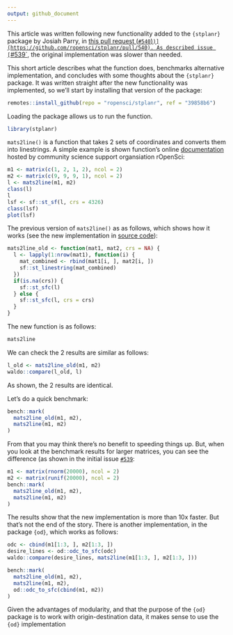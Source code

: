 ```yaml
---
output: github_document
---
```


This article was written following new functionality added to the `{stplanr}` package by Josiah Parry, in [this pull request (`#540`)`)](https://github.com/ropensci/stplanr/pull/540).
As described issue [`#539`](https://github.com/ropensci/stplanr/issues/539), the original implementation was slower than needed.

This short article describes what the function does, benchmarks alternative implementation, and concludes with some thoughts about the `{stplanr}` package.
It was written straight after the new functionality was implemented, so we'll start by installing that version of the package:

```r
remotes::install_github(repo = "ropensci/stplanr", ref = "39858b6")
```

Loading the package allows us to run the function.

```r
library(stplanr)
```

`mats2line()` is a function that takes 2 sets of coordinates and converts them into linestrings.
A simple example is shown function's online [documentation](https://docs.ropensci.org/stplanr/reference/mats2line.html) hosted by community science support organsiation rOpenSci:

```r
m1 <- matrix(c(1, 2, 1, 2), ncol = 2)
m2 <- matrix(c(9, 9, 9, 1), ncol = 2)
l <- mats2line(m1, m2)
class(l)
l
lsf <- sf::st_sf(l, crs = 4326)
class(lsf)
plot(lsf)
```


The previous version of `mats2line()` as as follows, which shows how it works (see the new implementation in [source code](https://github.com/ropensci/stplanr/blob/39858b69ba1f4ea978a46aec3df0086b9304ce24/R/line_via.R#L19-L47)):

```r
mats2line_old <- function(mat1, mat2, crs = NA) {
  l <- lapply(1:nrow(mat1), function(i) {
    mat_combined <- rbind(mat1[i, ], mat2[i, ])
    sf::st_linestring(mat_combined)
  })
  if(is.na(crs)) {
    sf::st_sfc(l)
  } else {
    sf::st_sfc(l, crs = crs)
  }
}
```

The new function is as follows:

```r
mats2line
```

We can check the 2 results are similar as follows:

```r
l_old <- mats2line_old(m1, m2)
waldo::compare(l_old, l)
```

As shown, the 2 results are identical.

Let's do a quick benchmark:

```r
bench::mark(
  mats2line_old(m1, m2),
  mats2line(m1, m2)
)
```

From that you may think there's no benefit to speeding things up.
But, when you look at the benchmark results for larger matrices, you can see the difference (as shown in the initial issue [`#539`](https://github.com/ropensci/stplanr/issues/539):

```r
m1 <- matrix(rnorm(20000), ncol = 2)
m2 <- matrix(runif(20000), ncol = 2)
bench::mark(
  mats2line_old(m1, m2),
  mats2line(m1, m2)
)
```

The results show that the new implementation is more than 10x faster.
But that's not the end of the story.
There is another implementation, in the package `{od}`, which works as follows:

```r
odc <- cbind(m1[1:3, ], m2[1:3, ])
desire_lines <- od::odc_to_sfc(odc)
waldo::compare(desire_lines, mats2line(m1[1:3, ], m2[1:3, ]))

bench::mark(
  mats2line_old(m1, m2),
  mats2line(m1, m2),
  od::odc_to_sfc(cbind(m1, m2))
)
```

Given the advantages of modularity, and that the purpose of the `{od}` package is to work with origin-destination data, it makes sense to use the `{od}` implementation

<!-- 

```r
remotes::install_cran("rsgeo")
```


```r
packageVersion("rsgeo")
``` 


The new implementation uses the `{rsgeo}` package by default, which can be installed as follows:

If this is the first time installing the package and you have Rust installed, it may take some time.
This is because the package is compiled from source code, which is a bit slower than installing a pre-compiled binary.

You can check which version of the package you have installed as follows (`{rsgeo}` version 0.1.6 or later is required):
-->

